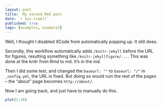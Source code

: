```yaml
---
layout: post
title:  My second Rmd post
date: `r Sys.time()`
published: true
tags: [example1, example2]
---
```


Well, I thought I disabled XCode from automatically popping up. It still does.

Secondly, this workflow automatically adds `/knitr-jekyll` before the URL for figures, resulting something like `/knitr-jekyllfigure/...`. This was done at the knitr from Rmd to md. It's in the md. 

Then I did some test, and changed the `baseurl: ""` to `baseurl: "/"` in `_config.yml`, the URL is fixed. But doing so would ruin the rest of the pages -- the "about" page becomes `http://about/`.

Now I am going back, and just have to manually do this. 

```r
plot(1:10)
```
